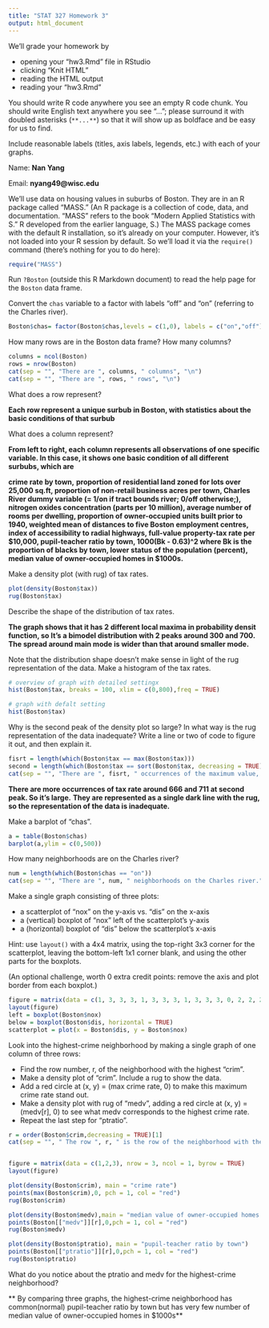 ---
title: "STAT 327 Homework 3"
output: html_document
---

We'll grade your homework by

* opening your "hw3.Rmd" file in RStudio
* clicking "Knit HTML"
* reading the HTML output
* reading your "hw3.Rmd"

You should write R code anywhere you see an empty R code chunk. You
should write English text anywhere you see "..."; please surround it
with doubled asterisks (`**...**`) so that it will show up as boldface
and be easy for us to find.

Include reasonable labels (titles, axis labels, legends, etc.) with
each of your graphs.

Name: **Nan Yang**

Email: **nyang49@wisc.edu**

We'll use data on housing values in suburbs of Boston. They are in an
R package called "MASS." (An R package is a collection of code,
data, and documentation. "MASS" refers to the book "Modern Applied
Statistics with S." R developed from the earlier language, S.) The
MASS package comes with the default R installation, so it's already on
your computer.  However, it's not loaded into your R session by
default. So we'll load it via the `require()` command (there's nothing
for you to do here):

```{r}
require("MASS")
```

Run `?Boston` (outside this R Markdown document) to read the help page for the `Boston` data frame.

Convert the `chas` variable to a factor with labels "off" and "on" (referring to the Charles river).

```{r}
Boston$chas= factor(Boston$chas,levels = c(1,0), labels = c("on","off"))
```

How many rows are in the Boston data frame? How many columns?

```{r}
columns = ncol(Boston)
rows = nrow(Boston)
cat(sep = "", "There are ", columns, " columns", "\n")
cat(sep = "", "There are ", rows, " rows", "\n")
```

What does a row represent?

**Each row represent a unique surbub in Boston, with statistics about the basic conditions of that surbub **

What does a column represent?

**From left to right, each column represents all observations of one specific variable. In this case, it shows one basic condition of all different surbubs, which are**

**crime rate by town,** **proportion of residential land zoned for lots over 25,000 sq.ft, proportion of non-retail business acres per town, Charles River dummy variable (= 1/on if tract bounds river; 0/off otherwise;), nitrogen oxides concentration (parts per 10 million), average number of rooms per dwelling, proportion of owner-occupied units built prior to 1940, weighted mean of distances to five Boston employment centres, index of accessibility to radial highways, full-value property-tax rate per \$10,000, pupil-teacher ratio by town, 1000(Bk - 0.63)^2 where Bk is the proportion of blacks by town, lower status of the population (percent), median value of owner-occupied homes in \$1000s.**



Make a density plot (with rug) of tax rates.

```{r}
plot(density(Boston$tax))
rug(Boston$tax)
```

Describe the shape of the distribution of tax rates.

**The graph shows that it has 2 different local maxima in probability densit function, so It's a bimodel distribution with 2 peaks around 300 and 700. The spread around main mode is wider than that around smaller mode.**

Note that the distribution shape doesn't make sense in light of the rug representation of the data. Make a histogram of the tax rates.

```{r}
# overview of graph with detailed settingx
hist(Boston$tax, breaks = 100, xlim = c(0,800),freq = TRUE)

# graph with defalt setting
hist(Boston$tax)
```

Why is the second peak of the density plot so large? In what way is the rug representation of the data inadequate? Write a line or two of code to figure it out, and then explain it.

```{r}
fisrt = length(which(Boston$tax == max(Boston$tax)))
second = length(which(Boston$tax == sort(Boston$tax, decreasing = TRUE)[fisrt + 1]))
cat(sep = "", "There are ", fisrt, " occurrences of the maximum value, ", max(Boston$tax), ", and ", second, " occurrences of the second maximum value, ", sort(Boston$tax, decreasing = TRUE)[fisrt + 1],", in this histogram.", "\n")

```
**There are more occurrences of tax rate around 666 and 711 at second peak. So it's large.**
**They are represented as a single dark line with the rug, so the representation of the data is inadequate.**



Make a barplot of "chas".

```{r}
a = table(Boston$chas)
barplot(a,ylim = c(0,500))
```

How many neighborhoods are on the Charles river?

```{r}
num = length(which(Boston$chas == "on"))
cat(sep = "", "There are ", num, " neighborhoods on the Charles river.", "\n")
```

Make a single graph consisting of three plots: 

* a scatterplot of "nox" on the y-axis vs. "dis" on the x-axis 
* a (vertical) boxplot of "nox" left of the scatterplot's y-axis
* a (horizontal) boxplot of "dis" below the scatterplot's x-axis

Hint: use `layout()` with a 4x4 matrix, using the top-right 3x3 corner
for the scatterplot, leaving the bottom-left 1x1 corner blank, and
using the other parts for the boxplots.

(An optional challenge, worth 0 extra credit points: remove the axis
and plot border from each boxplot.)

```{r, fig.width=7, fig.height=7}

figure = matrix(data = c(1, 3, 3, 3, 1, 3, 3, 3, 1, 3, 3, 3, 0, 2, 2, 2), nrow = 4, ncol = 4, byrow = TRUE)
layout(figure)
left = boxplot(Boston$nox)
below = boxplot(Boston$dis, horizontal = TRUE)
scatterplot = plot(x = Boston$dis, y = Boston$nox)

```

Look into the highest-crime neighborhood by making a single graph of one column of three rows:

* Find the row number, r, of the neighborhood with the highest "crim".
* Make a density plot of "crim". Include a rug to show the data.
* Add a red circle at (x, y) = (max crime rate, 0) to make this maximum crime rate stand out.
* Make a density plot with rug of "medv", adding a red circle at (x, y) = (medv[r], 0) to see what medv corresponds to the highest crime rate.
* Repeat the last step for "ptratio".

```{r}
r = order(Boston$crim,decreasing = TRUE)[1]
cat(sep = "", " The row ", r, " is the row of the neighborhood with the highest crim.", "\n")


figure = matrix(data = c(1,2,3), nrow = 3, ncol = 1, byrow = TRUE)
layout(figure)

plot(density(Boston$crim), main = "crime rate")
points(max(Boston$crim),0, pch = 1, col = "red")
rug(Boston$crim)

plot(density(Boston$medv),main = "median value of owner-occupied homes in $1000s." )
points(Boston[["medv"]][r],0,pch = 1, col = "red")
rug(Boston$medv)

plot(density(Boston$ptratio), main = "pupil-teacher ratio by town")
points(Boston[["ptratio"]][r],0,pch = 1, col = "red")
rug(Boston$ptratio)
```

What do you notice about the ptratio and medv for the highest-crime neighborhood?

** By comparing three graphs, the highest-crime neighborhood has common(normal) pupil-teacher ratio by town but has very few number of median value of owner-occupied homes in $1000s**